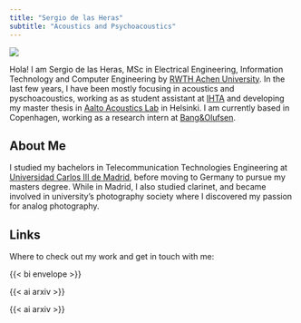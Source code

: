 ```yaml
---
title: "Sergio de las Heras"
subtitle: "Acoustics and Psychoacoustics"
---
```


![](./images/profilePic.jpg)

Hola! I am Sergio de las Heras, MSc in Electrical Engineering, Information Technology and Computer Engineering by [RWTH Achen University](https://www.rwth-aachen.de). In the last few years, I have been mostly focusing in acoustics and pyschoacoustics, working as as student assistant at [IHTA](https://www.akustik.rwth-aachen.de) and developing my master thesis in [Aalto Acoustics Lab](https://www.aalto.fi/en/aalto-acoustics-lab) in Helsinki. I am currently based in Copenhagen, working as a research intern at [Bang&Olufsen](https://www.bang-olufsen.com).

## About Me

I studied my bachelors in Telecommunication Technologies Engineering at [Universidad Carlos III de Madrid](https://www.uc3m.es), before moving to Germany to pursue my masters degree. While in Madrid, I also studied clarinet, and became involved in university's photography society where I discovered my passion for analog photography.

## Links

Where to check out my work and get in touch with me:

{{< bi envelope >}}

{{< ai arxiv >}}

{{< ai arxiv >}}

